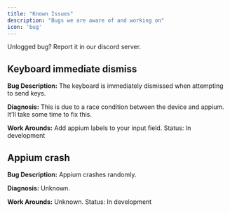 ```yaml
---
title: "Known Issues"
description: "Bugs we are aware of and working on"
icon: 'bug'
---
```

<Card title="Report a bug" icon="bug" iconType="duotone" color="#82A6DF" href="https://discord.gg/8X4bWNeF">
  Unlogged bug? Report it in our discord server.
</Card>

## Keyboard immediate dismiss

**Bug Description:** The keyboard is immediately dismissed when attempting to send keys.

**Diagnosis:** This is due to a race condition between the device and appium. It'll take some time to fix this.

**Work Arounds:** Add appium labels to your input field.
<Note>Status: In development</Note>

## Appium crash
**Bug Description:** Appium crashes randomly.

**Diagnosis:** Unknown.

**Work Arounds:** Unknown.
<Note>Status: In development</Note>